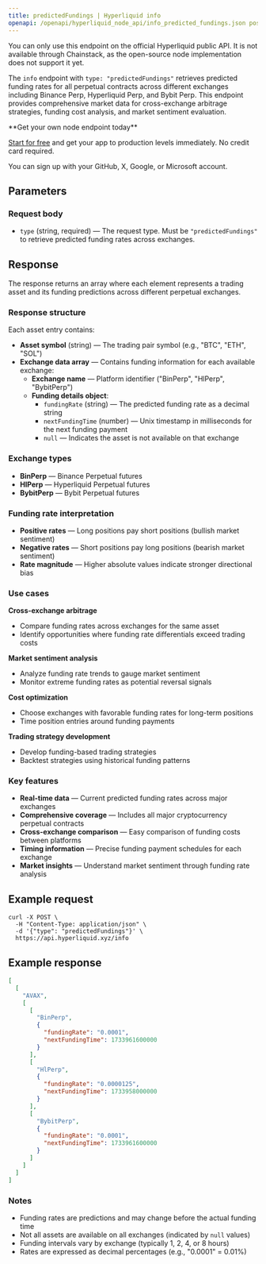 ```yaml
---
title: predictedFundings | Hyperliquid info
openapi: /openapi/hyperliquid_node_api/info_predicted_fundings.json post /info
---
```


<Info>
You can only use this endpoint on the official Hyperliquid public API. It is not available through Chainstack, as the open-source node implementation does not support it yet.
</Info>

The `info` endpoint with `type: "predictedFundings"` retrieves predicted funding rates for all perpetual contracts across different exchanges including Binance Perp, Hyperliquid Perp, and Bybit Perp. This endpoint provides comprehensive market data for cross-exchange arbitrage strategies, funding cost analysis, and market sentiment evaluation.

<Check>
**Get your own node endpoint today**

[Start for free](https://console.chainstack.com/) and get your app to production levels immediately. No credit card required.

You can sign up with your GitHub, X, Google, or Microsoft account.
</Check>

## Parameters

### Request body

* `type` (string, required) — The request type. Must be `"predictedFundings"` to retrieve predicted funding rates across exchanges.

## Response

The response returns an array where each element represents a trading asset and its funding predictions across different perpetual exchanges.

### Response structure

Each asset entry contains:

* **Asset symbol** (string) — The trading pair symbol (e.g., "BTC", "ETH", "SOL")
* **Exchange data array** — Contains funding information for each available exchange:
  * **Exchange name** — Platform identifier ("BinPerp", "HlPerp", "BybitPerp")
  * **Funding details object**:
    * `fundingRate` (string) — The predicted funding rate as a decimal string
    * `nextFundingTime` (number) — Unix timestamp in milliseconds for the next funding payment
    * `null` — Indicates the asset is not available on that exchange

### Exchange types

* **BinPerp** — Binance Perpetual futures
* **HlPerp** — Hyperliquid Perpetual futures  
* **BybitPerp** — Bybit Perpetual futures

### Funding rate interpretation

* **Positive rates** — Long positions pay short positions (bullish market sentiment)
* **Negative rates** — Short positions pay long positions (bearish market sentiment)
* **Rate magnitude** — Higher absolute values indicate stronger directional bias

### Use cases

**Cross-exchange arbitrage**
- Compare funding rates across exchanges for the same asset
- Identify opportunities where funding rate differentials exceed trading costs

**Market sentiment analysis**
- Analyze funding rate trends to gauge market sentiment
- Monitor extreme funding rates as potential reversal signals

**Cost optimization**
- Choose exchanges with favorable funding rates for long-term positions
- Time position entries around funding payments

**Trading strategy development**
- Develop funding-based trading strategies
- Backtest strategies using historical funding patterns

### Key features

* **Real-time data** — Current predicted funding rates across major exchanges
* **Comprehensive coverage** — Includes all major cryptocurrency perpetual contracts
* **Cross-exchange comparison** — Easy comparison of funding costs between platforms
* **Timing information** — Precise funding payment schedules for each exchange
* **Market insights** — Understand market sentiment through funding rate analysis

## Example request

```shell Shell
curl -X POST \
  -H "Content-Type: application/json" \
  -d '{"type": "predictedFundings"}' \
  https://api.hyperliquid.xyz/info
```

## Example response

```json
[
  [
    "AVAX",
    [
      [
        "BinPerp",
        {
          "fundingRate": "0.0001",
          "nextFundingTime": 1733961600000
        }
      ],
      [
        "HlPerp",
        {
          "fundingRate": "0.0000125",
          "nextFundingTime": 1733958000000
        }
      ],
      [
        "BybitPerp",
        {
          "fundingRate": "0.0001",
          "nextFundingTime": 1733961600000
        }
      ]
    ]
  ]
]
```

### Notes

* Funding rates are predictions and may change before the actual funding time
* Not all assets are available on all exchanges (indicated by `null` values)
* Funding intervals vary by exchange (typically 1, 2, 4, or 8 hours)
* Rates are expressed as decimal percentages (e.g., "0.0001" = 0.01%)
